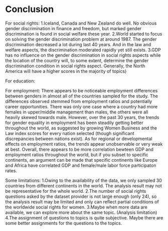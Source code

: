 # Conclusion

For social rights:
1.Iceland, Canada and New Zealand do well. No obvious gender discrimination in finance and freedom, but marked gender discrimination is found in social welfare these year. 
2.World started to focus on solving the gender discrimination problem at around 1987. The gender discrimination decreased a lot during last 40 years. And in the law and welfare aspects, the discrimination moderated rapidly yet still exists. 
3.GDP has no influence on the gender discrimination in social rights aspects while the location of the country will, to some extent, determine the gender discrimination condition in social rights aspect. Generally, the North America will have a higher scores in the majority of topics)
  
For education:  

  
For employment: 
There appears to be noticeable employment differences between genders in almost all of the countries sampled for the study. The differences observed stemmed from employment ratios and potentially career opportunities. There was only one case where a country had more females in upper/middle management than males, the others were all heavily skewed towards male. However, over the past 30 years, the trends for gender equality in employment has been steadily getting better throughout the world, as suggested by growing Women Business and the Law index scores for every nation selected (though significant discrepancies between nations exist). As for regional or developmental effects on employment ratios, the trends appear unobservable or very weak at best. Overall, there appears to be more correlation bewteen GDP and employment ratios throughout the world, but if you subset to specific continents, an argument can be made that specific continents like Europe and Africa have correlated GDP and female/male labor force participaton rates.

Some limitations:
1.Owing to the availability of the data, we only sampled 30 countries from different continents in the world. The analysis result may not be representative for the whole world. 
2.The number of social rights questions asked by the dataset provider is not large enough (only 24), so the analysis result may be limited and only can reflect partial conditions of the worldwide social rights for women.
3.Maybe when more data are available, we can explore more about the same topic.
(Analysis limitation)
4.The assignment of questions to topics is quite subjective. Maybe there are some better assignments for the questions to the topics.